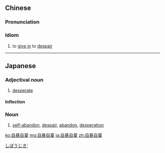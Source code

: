 {{also|自暴自弃}}
==Chinese==
{{zh-forms|s=自暴自弃}}

===Pronunciation===
{{zh-pron
|m=zì暴zìqì
|c=zi6 bou6 zi6 hei3
|cat=ch
}}

===Idiom===
{{zh-idiom}}

# to [[give in]] to [[despair]]

----

==Japanese==
{{ja-kanjitab|自|暴|棄}}

===Adjectival noun===
{{ja-adj|じぼうじき|decl=na}}

# [[desperate]]

====Inflection====
{{ja-na|自暴自棄|じぼうじき|jibōjiki}}

===Noun===
{{ja-noun|じぼうじき}}

# [[self-abandon]], [[despair]], [[abandon]], [[desperation]]

[[Category:Yojijukugo|しぼうじき']]

[[ko:自暴自棄]]
[[mg:自暴自棄]]
[[ja:自暴自棄]]
[[zh:自暴自棄]]